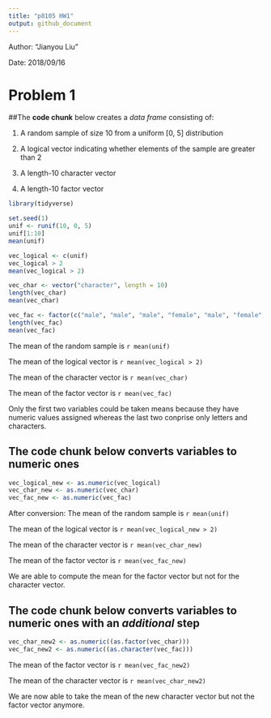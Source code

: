 ```yaml
---
title: "p8105 HW1"
output: github_document
---
```

Author: "Jianyou Liu"

Date: 2018/09/16

# Problem 1

##The **code chunk** below creates a *data frame* consisting of:

1. A random sample of size 10 from a uniform [0, 5] distribution

2. A logical vector indicating whether elements of the sample are greater than 2

3. A length-10 character vector

4. A length-10 factor vector

```r
library(tidyverse)

set.seed(1)
unif <- runif(10, 0, 5)
unif[1:10]
mean(unif)

vec_logical <- c(unif)
vec_logical > 2
mean(vec_logical > 2)

vec_char <- vector("character", length = 10)
length(vec_char)
mean(vec_char)

vec_fac <- factor(c("male", "male", "male", "female", "male", "female", "male", "female", "male", "female"))
length(vec_fac)
mean(vec_fac)

```

The mean of the random sample is `r mean(unif)`

The mean of the logical vector is `r mean(vec_logical > 2)`

The mean of the character vector is `r mean(vec_char)`

The mean of the factor vector is `r mean(vec_fac)`

Only the first two variables could be taken means because they have numeric values assigned whereas the last two conprise only letters and characters.

## The **code chunk** below converts variables to numeric ones

```r
vec_logical_new <- as.numeric(vec_logical)
vec_char_new <- as.numeric(vec_char)
vec_fac_new <- as.numeric(vec_fac)
```
After conversion:
The mean of the random sample is `r mean(unif)`

The mean of the logical vector is `r mean(vec_logical_new > 2)`

The mean of the character vector is
`r mean(vec_char_new)`

The mean of the factor vector is `r mean(vec_fac_new)`

We are able to compute the mean for the factor vector but not for the character vector.

## The **code chunk** below converts variables to numeric ones with an *additional* step

```r
vec_char_new2 <- as.numeric((as.factor(vec_char)))
vec_fac_new2 <- as.numeric((as.character(vec_fac)))
```
The mean of the factor vector is `r mean(vec_fac_new2)`

The mean of the character vector is
`r mean(vec_char_new2)`

We are now able to take the mean of the new character vector but not the factor vector anymore.